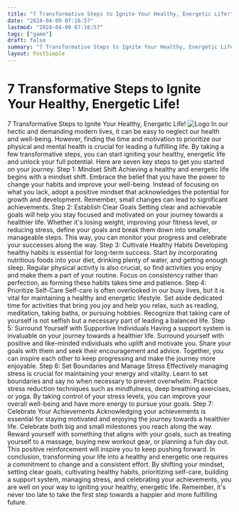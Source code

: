 ```yaml
---
title: "7 Transformative Steps to Ignite Your Healthy, Energetic Life!"
date: "2024-04-09 07:16:57"
lastmod: "2024-04-09 07:16:57"
tags: ["game"]
draft: false
summary: "7 Transformative Steps to Ignite Your Healthy, Energetic Life!"
layout: PostSimple
---
```

# 7 Transformative Steps to Ignite Your Healthy, Energetic Life!
7 Transformative Steps to Ignite Your Healthy, Energetic Life!
<img alt="Logo" src="https://cdn.seniorsselection.com/src_image/0f5337931e75b2ee9f29606d2f7ad709.webp"/>
In our hectic and demanding modern lives, it can be easy to neglect our health and well-being. However, finding the time and motivation to prioritize our physical and mental health is crucial for leading a fulfilling life. By taking a few transformative steps, you can start igniting your healthy, energetic life and unlock your full potential. Here are seven key steps to get you started on your journey.
Step 1: Mindset Shift
Achieving a healthy and energetic life begins with a mindset shift. Embrace the belief that you have the power to change your habits and improve your well-being. Instead of focusing on what you lack, adopt a positive mindset that acknowledges the potential for growth and development. Remember, small changes can lead to significant achievements.
Step 2: Establish Clear Goals
Setting clear and achievable goals will help you stay focused and motivated on your journey towards a healthier life. Whether it's losing weight, improving your fitness level, or reducing stress, define your goals and break them down into smaller, manageable steps. This way, you can monitor your progress and celebrate your successes along the way.
Step 3: Cultivate Healthy Habits
Developing healthy habits is essential for long-term success. Start by incorporating nutritious foods into your diet, drinking plenty of water, and getting enough sleep. Regular physical activity is also crucial, so find activities you enjoy and make them a part of your routine. Focus on consistency rather than perfection, as forming these habits takes time and patience.
Step 4: Prioritize Self-Care
Self-care is often overlooked in our busy lives, but it is vital for maintaining a healthy and energetic lifestyle. Set aside dedicated time for activities that bring you joy and help you relax, such as reading, meditation, taking baths, or pursuing hobbies. Recognize that taking care of yourself is not selfish but a necessary part of leading a balanced life.
Step 5: Surround Yourself with Supportive Individuals
Having a support system is invaluable on your journey towards a healthier life. Surround yourself with positive and like-minded individuals who uplift and motivate you. Share your goals with them and seek their encouragement and advice. Together, you can inspire each other to keep progressing and make the journey more enjoyable.
Step 6: Set Boundaries and Manage Stress
Effectively managing stress is crucial for maintaining your energy and vitality. Learn to set boundaries and say no when necessary to prevent overwhelm. Practice stress reduction techniques such as mindfulness, deep breathing exercises, or yoga. By taking control of your stress levels, you can improve your overall well-being and have more energy to pursue your goals.
Step 7: Celebrate Your Achievements
Acknowledging your achievements is essential for staying motivated and enjoying the journey towards a healthier life. Celebrate both big and small milestones you reach along the way. Reward yourself with something that aligns with your goals, such as treating yourself to a massage, buying new workout gear, or planning a fun day out. This positive reinforcement will inspire you to keep pushing forward.
In conclusion, transforming your life into a healthy and energetic one requires a commitment to change and a consistent effort. By shifting your mindset, setting clear goals, cultivating healthy habits, prioritizing self-care, building a support system, managing stress, and celebrating your achievements, you are well on your way to igniting your healthy, energetic life. Remember, it's never too late to take the first step towards a happier and more fulfilling future.
        
